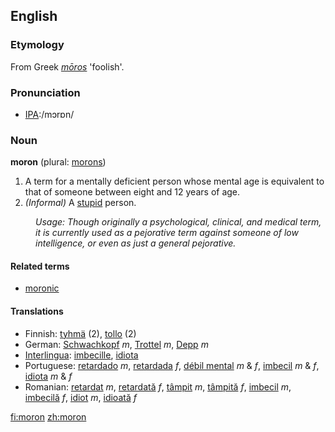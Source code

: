 ==English==
{{wikipedia|Moron (psychology)}}
===Etymology===
From Greek ''[[mōros]]'' 'foolish'.

===Pronunciation===
*[[w:International Phonetic Alphabet|IPA]]:/mɔrɒn/

===Noun===
'''moron''' (plural: [[morons]])

# A term for a mentally deficient person whose mental age is equivalent to that of someone between eight and 12 years of age.
# ''(Informal)'' A [[stupid]] person.

:''Usage: Though originally a psychological, clinical, and medical term, it is currently used as a pejorative term against someone of low intelligence, or even as just a general pejorative.''

====Related terms====
*[[moronic]]

====Translations====
*Finnish: [[tyhmä]] (2), [[tollo]] (2)
*German: [[Schwachkopf]] ''m'', [[Trottel]] ''m'', [[Depp]] ''m''
*[[Interlingua]]: [[imbecille]], [[idiota]]
*Portuguese: [[retardado]] ''m'', [[retardada]] ''f'', [[débil mental]] ''m'' & ''f'', [[imbecil]] ''m'' & ''f'', [[idiota]] ''m'' & ''f''
*Romanian: [[retardat]] ''m'', [[retardată]] ''f'', [[tâmpit]] ''m'', [[tâmpită]] ''f'', [[imbecil]] ''m'', [[imbecilă]] ''f'', [[idiot]] ''m'', [[idioată]] ''f''

[[fi:moron]]
[[zh:moron]]